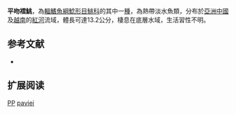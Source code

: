 {{Speciesbox
| name = 平吻褶鮡
| status = DD
| status_system = IUCN3.1
| image = 
| image_width = 250px
| genus = Pseudecheneis
| species = paviei
| authority = [[Vaillant|Vaillant]], 1892
| synonyms = *''Parapseudecheis paviei '',Vaillant, 1892 
*''Pseudecheneis intermedius '',Chu, 1982 
*''Pseudecheneis intermedia '',Chu, 1982 
}}
'''平吻褶鮡'''，為[[輻鰭魚綱|輻鰭魚綱]][[鯰形目|鯰形目]][[鮡科|鮡科]]的其中一[[種|種]]，為熱帶淡水魚類，分布於[[亞洲|亞洲]][[中國|中國]]及[[越南|越南]]的[[紅河|紅河]]流域，體長可達13.2公分，棲息在底層水域，生活習性不明。

==参考文献==
*{{FishBase_species|genus=Pseudecheneis|species=paviei|year=2015|month=3}}

== 扩展阅读 ==
{{refbegin}}
{{wikispecies-inline|Pseudecheneis paviei|平吻褶鮡}}
{{refend}}

[[Category:IUCN红色名录数据缺乏物种|PP]]
[[Category:褶鮡属|paviei]]